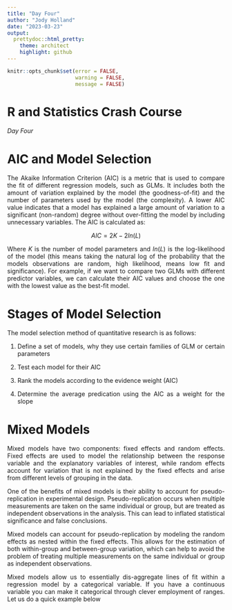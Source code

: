 ```yaml
---
title: "Day Four"
author: "Jody Holland"
date: "2023-03-23"
output:
  prettydoc::html_pretty:
    theme: architect
    highlight: github
---
```


```r
knitr::opts_chunk$set(error = FALSE,
                      warning = FALSE,
                      message = FALSE)
```

```{=html}
<style>
body {
text-align: justify}
</style>
```
# R and Statistics Crash Course

*Day Four*

# AIC and Model Selection

The Akaike Information Criterion (AIC) is a metric that is used to compare the fit of different regression models, such as GLMs. It includes both the amount of variation explained by the model (the goodness-of-fit) and the number of parameters used by the model (the complexity). A lower AIC value indicates that a model has explained a large amount of variation to a significant (non-random) degree without over-fitting the model by including unnecessary variables. The AIC is calculated as:

$$
AIC = 2K - 2ln(L)
$$

Where $K$ is the number of model parameters and $ln(L)$ is the log-likelihood of the model (this means taking the natural log of the probability that the models observations are random, high likelihood, means low fit and significance). For example, if we want to compare two GLMs with different predictor variables, we can calculate their AIC values and choose the one with the lowest value as the best-fit model.

# Stages of Model Selection

The model selection method of quantitative research is as follows:

1.  Define a set of models, why they use certain families of GLM or certain parameters

2.  Test each model for their AIC

3.  Rank the models according to the evidence weight (AIC)

4.  Determine the average predication using the AIC as a weight for the slope

# Mixed Models

Mixed models have two components: fixed effects and random effects. Fixed effects are used to model the relationship between the response variable and the explanatory variables of interest, while random effects account for variation that is not explained by the fixed effects and arise from different levels of grouping in the data.

One of the benefits of mixed models is their ability to account for pseudo-replication in experimental design. Pseudo-replication occurs when multiple measurements are taken on the same individual or group, but are treated as independent observations in the analysis. This can lead to inflated statistical significance and false conclusions.

Mixed models can account for pseudo-replication by modeling the random effects as nested within the fixed effects. This allows for the estimation of both within-group and between-group variation, which can help to avoid the problem of treating multiple measurements on the same individual or group as independent observations.

Mixed models allow us to essentially dis-aggregate lines of fit within a regression model by a categorical variable. If you have a continuous variable you can make it categorical through clever employment of ranges. Let us do a quick example below

```r

```
